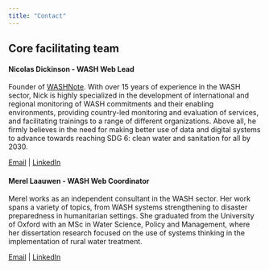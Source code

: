 ```yaml
---
title: "Contact"
---
```


## Core facilitating team

#### Nicolas Dickinson - WASH Web Lead

Founder of [WASHNote](#0). With over 15 years of experience in the WASH sector, Nick is highly specialized in the development of international and regional monitoring of WASH commitments and their enabling environments, providing country-led monitoring and evaluation of services, and facilitating trainings to a range of different organizations. Above all, he firmly believes in the need for making better use of data and digital systems to advance towards reaching SDG 6: clean water and sanitation for all by 2030.

[Email](dickinson@washnote.com) \| [LinkedIn](https://www.linkedin.com/in/nicolasdickinson/)

#### Merel Laauwen - WASH Web Coordinator

Merel works as an independent consultant in the WASH sector. Her work spans a variety of topics, from WASH systems strengthening to disaster preparedness in humanitarian settings. She graduated from the University of Oxford with an MSc in Water Science, Policy and Management, where her dissertation research focused on the use of systems thinking in the implementation of rural water treatment.

[Email](merel@lwn.earth) \| [LinkedIn](https://www.linkedin.com/in/merel-laauwen/)
